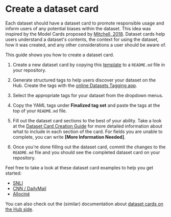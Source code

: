# Create a dataset card

Each dataset should have a dataset card to promote responsible usage and inform users of any potential biases within the dataset.
This idea was inspired by the Model Cards proposed by [Mitchell, 2018](https://arxiv.org/abs/1810.03993).
Dataset cards help users understand a dataset's contents, the context for using the dataset, how it was created, and any other considerations a user should be aware of.

This guide shows you how to create a dataset card.

1. Create a new dataset card by copying this [template](https://raw.githubusercontent.com/huggingface/datasets/main/templates/README.md) to a `README.md` file in your repository.

2. Generate structured tags to help users discover your dataset on the Hub. Create the tags with the [online Datasets Tagging app](https://huggingface.co/spaces/huggingface/datasets-tagging).

3. Select the appropriate tags for your dataset from the dropdown menus.

4. Copy the YAML tags under **Finalized tag set** and paste the tags at the top of your `README.md` file.

5. Fill out the dataset card sections to the best of your ability. Take a look at the [Dataset Card Creation Guide](https://github.com/huggingface/datasets/blob/main/templates/README_guide.md) for more detailed information about what to include in each section of the card. For fields you are unable to complete, you can write **[More Information Needed]**.

6. Once you're done filling out the dataset card, commit the changes to the `README.md` file and you should see the completed dataset card on your repository.

Feel free to take a look at these dataset card examples to help you get started:

- [SNLI](https://huggingface.co/datasets/snli)
- [CNN / DailyMail](https://huggingface.co/datasets/cnn_dailymail)
- [Allociné](https://huggingface.co/datasets/allocine)

You can also check out the (similar) documentation about [dataset cards on the Hub side](https://huggingface.co/docs/hub/datasets-cards).
